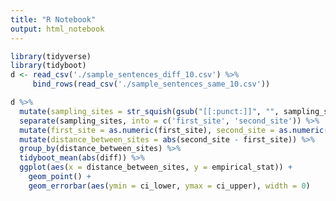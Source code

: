```yaml
---
title: "R Notebook"
output: html_notebook
---
```


```r
library(tidyverse)
library(tidyboot)
d <- read_csv('./sample_sentences_diff_10.csv') %>%
     bind_rows(read_csv('./sample_sentences_same_10.csv'))

d %>%
  mutate(sampling_sites = str_squish(gsub("[[:punct:]]", "", sampling_sites))) %>%
  separate(sampling_sites, into = c('first_site', 'second_site')) %>%
  mutate(first_site = as.numeric(first_site), second_site = as.numeric(second_site)) %>%
  mutate(distance_between_sites = abs(second_site - first_site)) %>%
  group_by(distance_between_sites) %>%
  tidyboot_mean(abs(diff)) %>%
  ggplot(aes(x = distance_between_sites, y = empirical_stat)) +
    geom_point() +
    geom_errorbar(aes(ymin = ci_lower, ymax = ci_upper), width = 0)
```



